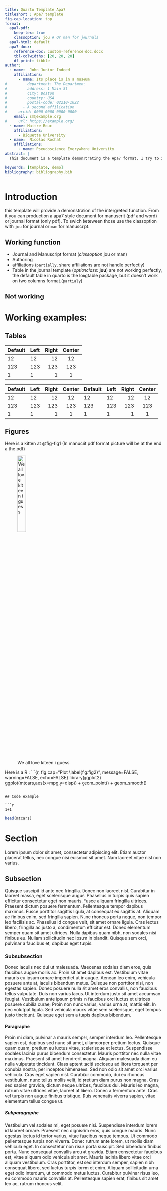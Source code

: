 ```yaml
---
title: Quarto Template Apa7
titleshort : Apa7 template
fig-cap-location: top
format:
  apa7-pdf:
    keep-tex: true  
    classoption: jou # Or man for journals
  apa7-html: default
  apa7-docx:
    reference-doc: custom-reference-doc.docx
    tbl-colwidths: [20, 20, 20]
    df-print: tibble
author:
  - name:  John Junior Indeed
    affiliations:
      - name: Its place is in a museum
#         department: The Department
#         address: 1 Main St
#         city: Boston
#         country: USA
#         postal-code: 02210-1022
#       - A second affilication
#     orcid: 0000-0000-0000-0000
    email: sm@example.org
#     url: https://example.org/
  - name: Maitre Bouc
    affiliations:
      - Biquette University
  - name:  Nicolas Rochat
    affiliations:
      - name: Pseudoscience Everywhere University 
abstract: |
  This document is a template demonstrating the Apa7 format. I try to include as much as necessary element to run a viable quarto document for both Latex PDF and word (yep some people still use word template). Take it has a demonstration.

keywords: [template, demo]
bibliography: bibliography.bib  
---
```


# Introduction {#sec-intro}

this template will provide a demonstration of the intergreted function. From it you can production a apa7 style document for manuscrit (pdf and word) or journal format (only pdf). To swich beteween those use the classoption with `jou` for journal or `man` for manuscript.  

## Working function 
  - Journal and Manuscript format (*classoption* jou or man)
  - Authoring
  - affiliations (`partially`, share affiliations are not handle perfectly)
  - Table in the journal template (*optionclass*: **jou**) are not working perfectly, the default table in quarto is the longtable package, but it doesn't work on two columns format.(`partialy`)

## Not working 



# Working examples: 


## Tables

| Default | Left | Right | Center |
|---------|:-----|------:|:------:|
| 12      | 12   |    12 |   12   |
| 123     | 123  |   123 |  123   |
| 1       | 1    |     1 |   1    |


| Default | Left | Right | Center | Default | Left | Right | Center |
|---------|:-----|------:|:------:|---------|:-----|------:|:------:|
| 12      | 12   |    12 |   12   |12      | 12   |    12 |   12   |
| 123     | 123  |   123 |  123   |123     | 123  |   123 |  123   |
| 1       | 1    |     1 |   1    |1       | 1    |     1 |   1    |


## Figures

Here is a kitten at @fig-fig1 (In manucrit pdf format picture will be at the end a the pdf)

![We all love kiteen i guess](kitten.jpg){#fig-fig1 height=25%}

Here is a R :
```{r, fig.cap="Plot \\label{fig:fig2}", message=FALSE, warning=FALSE, echo=FALSE}
library(ggplot2)
ggplot(mtcars,aes(x=mpg,y=disp)) + geom_point() + geom_smooth()

```

## Code example 

```r
1+1
```

```r
head(mtcars)

```


 
# Section 
Lorem ipsum dolor sit amet, consectetur adipiscing elit. Etiam auctor placerat tellus, nec congue nisi euismod sit amet. Nam laoreet vitae nisl non varius. 

## Subsection 
Quisque suscipit id ante nec fringilla. Donec non laoreet nisl. Curabitur in laoreet massa, eget scelerisque augue. Phasellus in turpis quis sapien efficitur consectetur eget non mauris. Fusce aliquam fringilla ultrices. Praesent dictum posuere fermentum. Pellentesque tempor dapibus maximus. Fusce porttitor sagittis ligula, at consequat ex sagittis at. Aliquam ac finibus enim, sed fringilla sapien. Nunc rhoncus porta neque, non tempor leo facilisis ac. Phasellus id congue velit, sit amet ornare ligula. Cras lectus libero, fringilla ac justo a, condimentum efficitur est. Donec elementum semper quam sit amet ultrices. Nulla dapibus quam nibh, non sodales nisi finibus eu. Nullam sollicitudin nec ipsum in blandit. Quisque sem orci, pulvinar a faucibus et, dapibus eget turpis.

### Subsubsection
Donec iaculis nec dui ut malesuada. Maecenas sodales diam eros, quis faucibus augue mollis ac. Proin sit amet dapibus est. Vestibulum vitae mauris eu ipsum ornare imperdiet ut in augue. Aenean leo enim, vehicula posuere ante at, iaculis bibendum metus. Quisque non porttitor nisi, non egestas sapien. Donec posuere nulla sit amet eros convallis, non faucibus tellus vulputate. Duis non varius lacus. Ut interdum justo sit amet accumsan feugiat. Vestibulum ante ipsum primis in faucibus orci luctus et ultrices posuere cubilia curae; Proin non nunc varius, varius urna at, mattis elit. In nec volutpat ligula. Sed vehicula mauris vitae sem scelerisque, eget tempus justo tincidunt. Quisque eget sem a turpis dapibus bibendum.


#### Paragraphe 
Proin mi diam, pulvinar a mauris semper, semper interdum leo. Pellentesque sapien est, dapibus sed nunc sit amet, ullamcorper pretium lectus. Quisque quam quam, pretium eu luctus vitae, scelerisque et lectus. Suspendisse sodales lacinia purus bibendum consectetur. Mauris porttitor nec nulla vitae maximus. Praesent sit amet hendrerit magna. Aliquam malesuada diam eu nulla vulputate tincidunt. Class aptent taciti sociosqu ad litora torquent per conubia nostra, per inceptos himenaeos. Sed non odio sit amet orci varius vehicula. Cras eget sapien nisl. Curabitur commodo, dui eu rhoncus vestibulum, nunc tellus mollis velit, id pretium diam purus non magna. Cras sed sapien gravida, dictum neque ultrices, faucibus dui. Mauris leo magna, rutrum vitae ultrices vitae, laoreet at libero. Donec a fermentum ante. Cras vel turpis non augue finibus tristique. Duis venenatis viverra sapien, vitae elementum tellus congue ut.

##### Subparagraphe
Vestibulum vel sodales mi, eget posuere nisi. Suspendisse interdum lorem id laoreet ornare. Praesent nec dignissim eros, quis congue mauris. Nunc egestas lectus id tortor varius, vitae faucibus neque tempus. Ut commodo pellentesque turpis non viverra. Donec rutrum ante lorem, ut mollis diam vehicula eget. In consectetur non risus porta suscipit. Sed bibendum finibus porta. Nunc consequat convallis arcu at gravida. Etiam consectetur faucibus est, vitae aliquam odio vehicula sit amet. Mauris lacinia libero vitae orci aliquam vestibulum. Cras porttitor, est sed interdum semper, sapien nibh consequat libero, sed luctus turpis lorem et enim. Aliquam sollicitudin urna eget odio interdum, ut commodo metus luctus. Curabitur pulvinar risus leo, eu commodo mauris convallis at. Pellentesque sapien erat, finibus sit amet leo ac, rutrum rhoncus velit.

